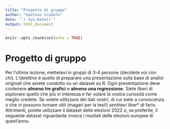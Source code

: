 ```yaml
---
title: "Progetto di gruppo"
author: "Gaetano Scaduto"
date: "`r Sys.Date()`"
output: html_document
---
```


```r
knitr::opts_chunk$set(echo = TRUE)
```

# Progetto di gruppo

Per l'ultima lezione, mettetevi in gruppi di 3-4 persone (decidete voi con chi). L'obiettivo è quello di preparare una presentazione sulla base di analisi originali che avrete condotto su un dataset su R. Ogni presentazione deve contenere **almeno tre grafici** e **almeno una regressione.** Siete liberi di esplorare quello che più vi interessa e far volare la vostra curiosità come meglio credete. Se volete utilizzare dei dati vostri, di cui siete a conoscenza, o che vi possono tornare utili (magari per la tesi!) sentitevi liber\* di farlo. Altrimenti, potete utilizzare il dataset delle elezioni 2022 o, se preferite, il seguente dataset riguardante invece i risultati delle elezioni europee di quest'anno.
